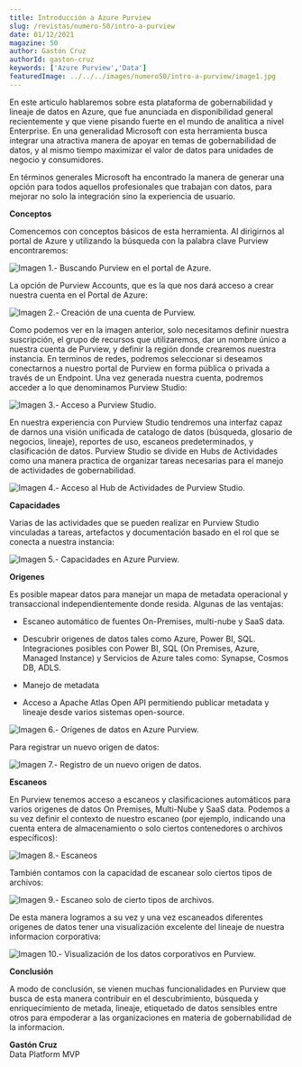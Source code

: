 ```yaml
---
title: Introducción a Azure Purview
slug: /revistas/numero-50/intro-a-purview
date: 01/12/2021
magazine: 50
author: Gastón Cruz
authorId: gaston-cruz
keywords: ['Azure Purview','Data']
featuredImage: ../../../images/numero50/intro-a-purview/image1.jpg
---
```


En este articulo hablaremos sobre esta plataforma de gobernabilidad y
lineaje de datos en Azure, que fue anunciada en disponibilidad general
recientemente y que viene pisando fuerte en el mundo de analitica a
nivel Enterprise. En una generalidad Microsoft con esta herramienta
busca integrar una atractiva manera de apoyar en temas de gobernabilidad
de datos, y al mismo tiempo maximizar el valor de datos para unidades de
negocio y consumidores.

En términos generales Microsoft ha encontrado la manera de generar una
opción para todos aquellos profesionales que trabajan con datos, para
mejorar no solo la integración sino la experiencia de usuario.

**Conceptos**

Comencemos con conceptos básicos de esta herramienta. Al dirigirnos al
portal de Azure y utilizando la búsqueda con la palabra clave Purview
encontraremos:

![Imagen 1.- Buscando Purview en el portal de Azure.](../../../images/numero50/intro-a-purview/image1.jpg)


La opción de Purview Accounts, que es la que nos dará acceso a crear
nuestra cuenta en el Portal de Azure:

![Imagen 2.- Creación de una cuenta de Purview.](../../../images/numero50/intro-a-purview/image3.jpg)


Como podemos ver en la imagen anterior, solo necesitamos definir nuestra
suscripción, el grupo de recursos que utilizaremos, dar un nombre único
a nuestra cuenta de Purview, y definir la región donde crearemos nuestra
instancia. En terminos de redes, podremos seleccionar si deseamos
conectarnos a nuestro portal de Purview en forma pública o privada a
través de un Endpoint. Una vez generada nuestra cuenta, podremos acceder
a lo que denominamos Purview Studio:

![Imagen 3.- Acceso a Purview Studio.](../../../images/numero50/intro-a-purview/image4.jpeg)

En nuestra experiencia con Purview Studio tendremos una interfaz capaz
de darnos una visión unificada de catalogo de datos (búsqueda, glosario
de negocios, lineaje), reportes de uso, escaneos predeterminados, y
clasificación de datos. Purview Studio se divide en Hubs de Actividades
como una manera practica de organizar tareas necesarias para el manejo
de actividades de gobernabilidad.

![Imagen 4.- Acceso al Hub de Actividades de Purview Studio.](../../../images/numero50/intro-a-purview/image5.png)


**Capacidades**

Varias de las actividades que se pueden realizar en Purview Studio
vinculadas a tareas, artefactos y documentación basado en el rol que se
conecta a nuestra instancia:

![Imagen 5.- Capacidades en Azure Purview.](../../../images/numero50/intro-a-purview/image6.png)


**Origenes**

Es posible mapear datos para manejar un mapa de metadata operacional y
transaccional independientemente donde resida. Algunas de las ventajas:

-   Escaneo automático de fuentes On-Premises, multi-nube y SaaS data.

-   Descubrir origenes de datos tales como Azure, Power BI, SQL.
    Integraciones posibles con Power BI, SQL (On Premises, Azure,
    Managed Instance) y Servicios de Azure tales como: Synapse, Cosmos
    DB, ADLS.

-   Manejo de metadata

-   Acceso a Apache Atlas Open API permitiendo publicar metadata y
    lineaje desde varios sistemas open-source.

![Imagen 6.- Orígenes de datos en Azure Purview.](../../../images/numero50/intro-a-purview/image7.png)


Para registrar un nuevo origen de datos:

![Imagen 7.- Registro de un nuevo origen de datos.](../../../images/numero50/intro-a-purview/image8.png)

**Escaneos**

En Purview tenemos acceso a escaneos y clasificaciones automáticos para
varios origenes de datos On Premises, Multi-Nube y SaaS data. Podemos a
su vez definir el contexto de nuestro escaneo (por ejemplo, indicando
una cuenta entera de almacenamiento o solo ciertos contenedores o
archivos específicos):

![Imagen 8.- Escaneos](../../../images/numero50/intro-a-purview/image12.png)


También contamos con la capacidad de escanear solo ciertos tipos de
archivos:

![Imagen 9.- Escaneo solo de cierto tipos de archivos.](../../../images/numero50/intro-a-purview/image13.png)


De esta manera logramos a su vez y una vez escaneados diferentes
origenes de datos tener una visualización excelente del lineaje de
nuestra informacion corporativa:

![Imagen 10.- Visualización de los datos corporativos en Purview.](../../../images/numero50/intro-a-purview/image14.png)


**Conclusión**

A modo de conclusión, se vienen muchas funcionalidades en Purview que
busca de esta manera contribuir en el descubrimiento, búsqueda y
enriquecimiento de metada, lineaje, etiquetado de datos sensibles entre
otros para empoderar a las organizaciones en materia de gobernabilidad
de la informacion.

**Gastón Cruz** <br />
Data Platform MVP